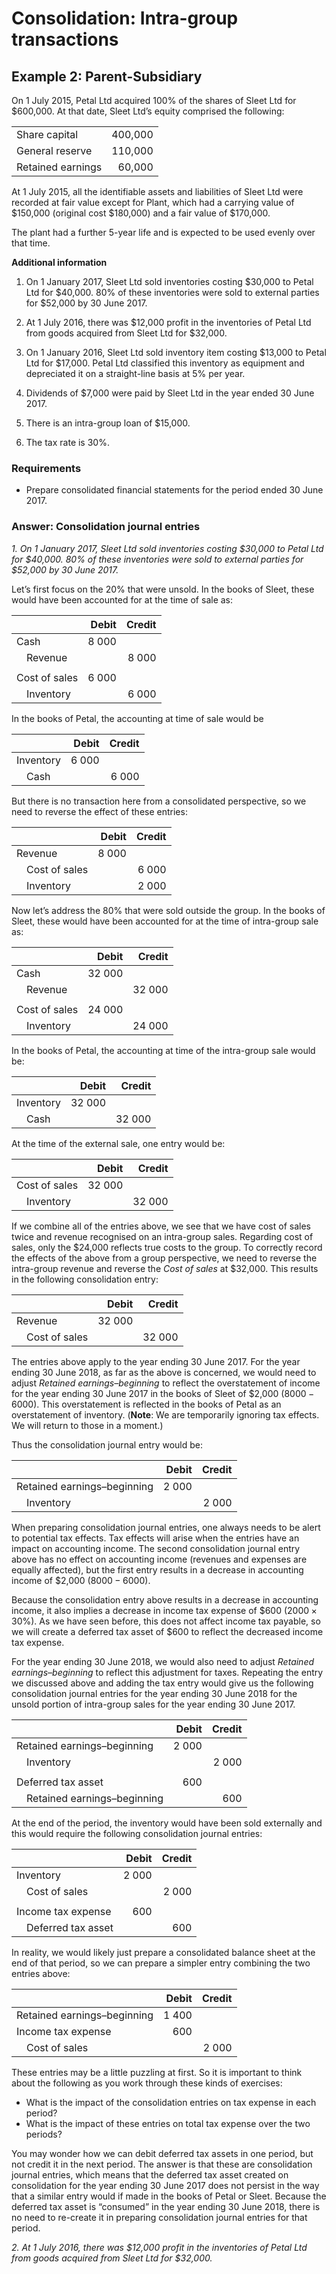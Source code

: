 # Consolidation: Intra-group transactions

## Example 2: Parent-Subsidiary

On 1 July 2015, Petal Ltd acquired 100% of the shares of Sleet Ltd for $600,000. At that date, Sleet Ltd’s  equity comprised the following:

|                   |          |
|-------------------|---------:|
| Share capital     |  400,000 |
| General reserve   |  110,000 |
| Retained earnings |   60,000 |

At 1 July 2015, all the identifiable assets and liabilities of Sleet Ltd were recorded at fair value except for Plant, which had a carrying value of $150,000 (original cost $180,000) and a fair value of $170,000.

The plant had a further 5-year life and is expected to be used evenly over that time.

**Additional information**

1. On 1 January 2017, Sleet Ltd sold inventories costing \$30,000 to Petal Ltd for $40,000. 80% of these  inventories were sold to external parties for $52,000 by 30 June 2017.

2. At 1 July 2016, there was \$12,000 profit in the inventories of Petal Ltd from goods acquired from Sleet  Ltd for \$32,000.

3. On 1 January 2016, Sleet Ltd sold inventory item costing \$13,000 to Petal Ltd for $17,000. Petal Ltd  classified this inventory as equipment and depreciated it on a straight-line basis at 5% per year.

4. Dividends of \$7,000 were paid by Sleet Ltd in the year ended 30 June 2017.

5. There is an intra-group loan of \$15,000.

6. The tax rate is 30%.

### Requirements

- Prepare consolidated financial statements for the period ended 30 June 2017.
  
### Answer: Consolidation journal entries

*1. On 1 January 2017, Sleet Ltd sold inventories costing $30,000 to Petal Ltd for $40,000. 80% of these  inventories were sold to external parties for $52,000 by 30 June 2017.*

Let's first focus on the 20% that were unsold.
In the books of Sleet, these would have been accounted for at the time of sale as:

|                                 |  Debit  |  Credit |
|---------------------------------|--------:|--------:|
| Cash                            | 8 000   |         |
|  Revenue                        |         | 8 000   |
|                                 |         |         |
| Cost of sales                   | 6 000   |         |
|  Inventory                      |         | 6 000   |

In the books of Petal, the accounting at time of sale would be

|                                 |  Debit  |  Credit |
|---------------------------------|--------:|--------:|
| Inventory                       | 6 000   |         |
|  Cash                           |         | 6 000   |

But there is no transaction here from a consolidated perspective, so we need to reverse the effect of these entries:

|                                 |  Debit  |  Credit |
|---------------------------------|--------:|--------:|
| Revenue                         | 8 000   |         |
|  Cost of sales                  |         | 6 000   |
|  Inventory                      |         | 2 000   |


Now let's address the 80% that were sold outside the group.
In the books of Sleet, these would have been accounted for at the time of intra-group sale as:

|                                 |  Debit  |  Credit |
|---------------------------------|--------:|--------:|
| Cash                            | 32 000  |         |
|  Revenue                        |         | 32 000  |
|                                 |         |         |
| Cost of sales                   | 24 000  |         |
|  Inventory                      |         | 24 000  |

In the books of Petal, the accounting at time of the intra-group sale would be:

|                                 |  Debit  |  Credit |
|---------------------------------|--------:|--------:|
| Inventory                       | 32 000  |         |
|  Cash                           |         | 32 000  |

At the time of the external sale, one entry would be:

|                                 |  Debit  |  Credit |
|---------------------------------|--------:|--------:|
| Cost of sales                   | 32 000  |         |
|  Inventory                      |         | 32 000  |

If we combine all of the entries above, we see that we have cost of sales twice and revenue recognised on an intra-group sales.
Regarding cost of sales, only the \$24,000 reflects true costs to the group.
To correctly record the effects of the above from a group perspective, we need to reverse the intra-group revenue and reverse the *Cost of sales* at \$32,000.
This results in the following consolidation entry:

|                                 |  Debit  |  Credit |
|---------------------------------|--------:|--------:|
| Revenue                         | 32 000  |         |
|  Cost of sales                  |         | 32 000  |

The entries above apply to the year ending 30 June 2017.
For the year ending 30 June 2018, as far as the above is concerned, we would need to adjust *Retained earnings--beginning* to reflect the overstatement of income for the year ending 30 June 2017 in the books of Sleet of \$2,000 ($8000 - 6000$).
This overstatement is reflected in the books of Petal as an overstatement of inventory.
(**Note**: We are temporarily ignoring tax effects. We will return to those in a moment.)

Thus the consolidation journal entry would be:

|                                 |  Debit  |  Credit |
|---------------------------------|--------:|--------:|
| Retained earnings--beginning    | 2 000   |         |
|  Inventory                      |         | 2 000   |

When preparing consolidation journal entries, one always needs to be alert to potential tax effects.
Tax effects will arise when the entries have an impact on accounting income.
The second consolidation journal entry above has no effect on accounting income (revenues and expenses are equally affected), but the first entry results in a decrease in accounting income of \$2,000 ($8000 - 6000$).

Because the consolidation entry above results in a decrease in accounting income, it also implies a decrease in income tax expense of \$600 ($2000 \times 30\%$).
As we have seen before, this does not affect income tax payable, so we will create a deferred tax asset of \$600 to reflect the decreased income tax expense.

For the year ending 30 June 2018, we would also need to adjust *Retained earnings--beginning* to reflect this adjustment for taxes.
Repeating the entry we discussed above and adding the tax entry would give us the following consolidation journal entries for the year ending 30 June 2018 for the unsold portion of intra-group sales for the year ending 30 June 2017.

|                                 |  Debit  |  Credit |
|---------------------------------|--------:|--------:|
| Retained earnings--beginning    | 2 000   |         |
|  Inventory                      |         | 2 000   |
|                                 |         |         |
| Deferred tax asset              |   600   |         |
|  Retained earnings--beginning   |         |   600   |

At the end of the period, the inventory would have been sold externally and this would require the following consolidation journal entries:

|                                 |  Debit  |  Credit |
|---------------------------------|--------:|--------:|
| Inventory                       | 2 000   |         |
|  Cost of sales                  |         | 2 000   |
|                                 |         |         |
| Income tax expense              |   600   |         |
|  Deferred tax asset             |         |   600   |

In reality, we would likely just prepare a consolidated balance sheet at the end of that period, so we can prepare a simpler entry combining the two entries above:

|                                 |  Debit  |  Credit |
|---------------------------------|--------:|--------:|
| Retained earnings--beginning    | 1 400   |         |
| Income tax expense              |   600   |         |
|  Cost of sales                  |         | 2 000   |

These entries may be a little puzzling at first.
So it is important to think about the following as you work through these kinds of exercises:
 
 - What is the impact of the consolidation entries on tax expense in each period?
 - What is the impact of these entries on total tax expense over the two periods?

You may wonder how we can debit deferred tax assets in one period, but not credit it in the next period.
The answer is that these are consolidation journal entries, which means that the deferred tax asset created on consolidation for the year ending 30 June 2017 does not persist in the way that a similar entry would if made in the books of Petal or Sleet.
Because the deferred tax asset is "consumed" in the year ending 30 June 2018, there is no need to re-create it in preparing consolidation journal entries for that period.

*2. At 1 July 2016, there was \$12,000 profit in the inventories of Petal Ltd from goods acquired from Sleet Ltd for \$32,000.*


